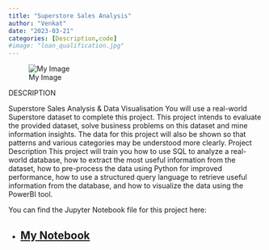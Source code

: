 ```yaml
---
title: "Superstore Sales Analysis"
author: "Venkat"
date: "2023-03-21"
categories: [Description,code]
#image: "loan_qualification.jpg"
---
```



![My Image](superstore.png)

DESCRIPTION

Superstore Sales Analysis & Data Visualisation
You will use a real-world Superstore dataset to complete this project. This project intends to evaluate the provided dataset, solve business problems on this dataset and mine information insights. The data for this project will also be shown so that patterns and various categories may be understood more clearly. Project Description This project will train you how to use SQL to analyze a real-world database, how to extract the most useful information from the dataset, how to pre-process the data using Python for improved performance, how to use a structured query language to retrieve useful information from the database, and how to visualize the data using the PowerBI tool.

You can find the Jupyter Notebook file for this project here:

- [My Notebook](https://github.com/venkata007-ghost/DataSceince/blob/main/pythonprojectsds/SuperstoredataSQL/Superstore_data.ipynb)
---

